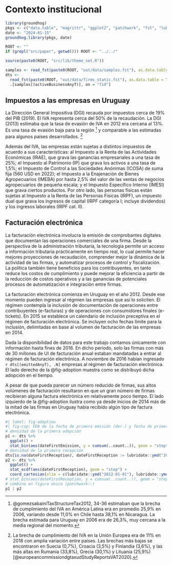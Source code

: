 # Contexto institucional

```r
library(groundhog)
pkgs <- c("data.table", "magrittr", "ggplot2", "patchwork", "fst", "lubridate")
date <- "2024-01-15"
groundhog.library(pkgs, date)

ROOT <- ""
if (grepl("src/paper", getwd())) ROOT <- "../../"

source(paste0(ROOT, "src/lib/theme_set.R"))

samples <- read_fst(paste0(ROOT, "out/data/samples.fst"), as.data.table = TRUE)
dts <-
  read_fst(paste0(ROOT, "out/data/firms_static.fst"), as.data.table = TRUE) %>%
  .[samples[(activeBusinessAnyT)], on = "fid"]
```

## Impuestos a las empresas en Uruguay

La Dirección General Impositiva (DGI) recauda por impuestos cerca de 19% del PIB (2019). El IVA representa cerca del 50% de la recaudación. La DGI (2013) estimaba que la tasa de evasión de IVA en 2012 era cercana al 13%. Es una tasa de evasión baja para la región [^vatGapLAC] y comparable a las estimadas para algunos países desarrollados. [^vatGapEU] 

[^vatGapLAC]: @gomezsabainiTaxStructureTax2012, 34-36 estimaban que la brecha de cumplimiento del IVA en América Latina era en promedio 25,9% en 2006, variando desde 11,0% en Chile hasta 38,1% en Nicaragua. La brecha estimada para Uruguay en 2006 era de 26,3%, muy cercana a la media regional del momento. 

[^vatGapEU]: La brecha de cumplimiento del IVA en la Unión Europea era de 11% en 2018 con amplia variación entre países. Las brechas más bajas se encontraron en Suecia (0,7%), Croacia (3,5%) y Finlandia (3,6%), y las más altas en Rumania (33,8%), Grecia (30,1%) y Lituania (25,9%) [@europeancommissiondgtaxudStudyReportsVAT2020].

Además del IVA, las empresas están sujetas a distintos impuestos de acuerdo a sus características: al Impuesto a la Renta de las Actividades Económicas (IRAE), que grava las ganancias empresariales a una tasa de 25%; el Impuesto al Patrimonio (IP) que grava los activos a una tasa de 1,5%; el Impuesto de Control a las Sociedades Anónimas (ICOSA) de suma fija (560 USD en 2022); el Impuesto a la Enajenación de Bienes Agropecuarios (IMEBA) por hasta 2,5% del valor de las ventas de negocios agropecuarios de pequeña escala; y el Impuesto Específico Interno (IMESI) que grava ciertos productos.  Por otro lado, las personas físicas están sujetas al Impuesto a la Renta de las Personas Físicas (IRPF), un impuesto dual que grava los ingresos de capital (IRPF categoría I; incluye dividendos) y los ingresos laborales (IRPF cat. II).

## Facturación electrónica

La facturación electrónica involucra la emisión de comprobantes digitales que documentan las operaciones comerciales de una firma. Desde la perspectiva de la administración tributaria, la tecnología permite un acceso a información tributaria prácticamente en tiempo real, lo cual permite hacer mejores proyecciones de recaudación, comprender mejor la dinámica de la actividad de las firmas, y automatizar procesos de control y fiscalización. La política también tiene beneficios para los contribuyentes, en tanto reduce los costos de cumplimiento y puede mejorar la eficiencia a partir de la reducción de costos operativos y a las ganancias de potenciales procesos de automatización e integración entre firmas.

La facturación electrónica comienza en Uruguay en el año 2012. Desde ese momento pueden ingresar al régmien las empresas que así lo soliciten. El régimen contempla la inclusión de documentación de operaciones entre contribuyentes (e-facturas) y de operaciones con consumidores finales (e-tickets). En 2015 se establece un calendario de inclusión preceptiva en el régimen de facturación electrónica. Se incluyen ocho fechas límite para la inclusión, delimitadas en base al volumen de facturación de las empresas en 2014.

Dada la disponibilidad de datos para este trabajo contamos únicamente con información hasta fines de 2016. En dicho período, solo las firmas con más de 30 millones de UI de facturación anual estaban mandatadas a entrar al régimen de facturación electrónica. A noviembre de 2016 habían ingresado `r dts[(emittedAnyT), .N]` empresas al régimen de facturación electrónica. El lado derecho de la @fig-adoption muestra como se distribuyó dicha adopción en el tiempo.

A pesar de que pueda parecer un número reducido de firmas, sus altos volúmenes de facturación resultaron en que un gran número de firmas recibieran alguna factura electrónica en relativamente poco tiempo. El lado izquierdo de la @fig-adoption ilustra como ya desde inicios de 2014 más de la mitad de las firmas en Uruguay había recibido algún tipo de factura electrónica.

```r
#| label: fig-adoption
#| fig-cap: FDA de la fecha de primera emisión (der.) y fecha de primera recepción (izq.)
# densidad de la primera adopción
p1 <- dts %>%
  ggplot() +
  stat_bin(aes(dateFirstEmission, y = cumsum(..count..)), geom = "step")
# densidad de la primera recepción
dts[is.na(dateFirstReception), dateFirstReception := lubridate::ymd("2020-01-01")]
p2 <- dts %>%
  ggplot() +
  stat_ecdf(aes(dateFirstReception), geom = "step") +
  coord_cartesian(xlim = c(lubridate::ymd("2012-01-01"), lubridate::ymd("2016-12-31")))
# stat_bin(aes(dateFirstReception, y = cumsum(..count..)), geom = "step")
# combino en figura única (patchwork::)
p1 | p2
```
